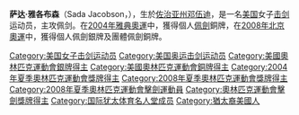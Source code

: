 {{blpunsourced|time=2018-08-06T12:06:16+00:00}}
{{Expand language}}
{{MedalTableTop}}
{{MedalCountry| {{USA}} }}
{{MedalSport| 女子[[劍擊|劍擊]]}}
{{MedalCompetition|[[奧林匹克運動會|奧林匹克運動會]]}}
{{MedalSilver | [[2008年夏季奧林匹克運動會|2008年北京]] | [[2008年夏季奧林匹克運動會擊劍比賽|佩劍個人]]}}
{{MedalBronze | [[2004年夏季奧林匹克運動會|2004年雅典]] | [[2004年夏季奧林匹克運動會擊劍比賽|佩劍個人]]}}
{{MedalBronze | [[2008年夏季奧林匹克運動會|2008年北京]] | [[2008年夏季奧林匹克運動會擊劍比賽|佩劍團體]]}}
{{MedalBottom}}
'''萨达·雅各布森'''（Sada Jacobson，{{bd|1983年|2月14日||}}），生於[[佐治亚州|佐治亚州]][[邓伍迪_(佐治亚州)|邓伍迪]]，是一名[[美国|美国]]女子[[击剑|击剑]]运动员，主攻佩剑。在[[2004年雅典奧運|2004年雅典奧運]]中，獲得個人[[軍刀_(擊劍)|佩劍]]銅牌，在[[2008年北京奧運|2008年北京奧運]]中，獲得個人佩劍銀牌及團體佩劍銅牌。

{{DEFAULTSORT:Jacobson, Sada}}
[[Category:美国女子击剑运动员|Category:美国女子击剑运动员]]
[[Category:美国奥运击剑运动员|Category:美国奥运击剑运动员]]
[[Category:美國奧林匹克運動會銀牌得主|Category:美國奧林匹克運動會銀牌得主]]
[[Category:美國奧林匹克運動會銅牌得主|Category:美國奧林匹克運動會銅牌得主]]
[[Category:2004年夏季奧林匹克運動會獎牌得主|Category:2004年夏季奧林匹克運動會獎牌得主]]
[[Category:2008年夏季奧林匹克運動會獎牌得主|Category:2008年夏季奧林匹克運動會獎牌得主]]
[[Category:2008年夏季奧林匹克運動會擊劍運動員|Category:2008年夏季奧林匹克運動會擊劍運動員]]
[[Category:奧林匹克運動會擊劍獎牌得主|Category:奧林匹克運動會擊劍獎牌得主]]
[[Category:国际犹太体育名人堂成员|Category:国际犹太体育名人堂成员]]
[[Category:猶太裔美國人|Category:猶太裔美國人]]

{{US-sport-bio-stub}}